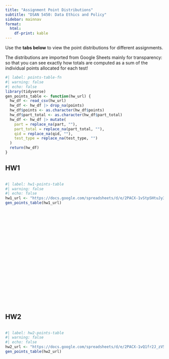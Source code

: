 ```yaml
---
title: "Assignment Point Distributions"
subtitle: "DSAN 5450: Data Ethics and Policy"
sidebar: mainnav
format:
  html:
    df-print: kable
---
```


Use the **tabs below** to view the point distributions for different assignments.

The distributions are imported from Google Sheets mainly for transparency: so that you can see exactly how totals are computed as a sum of the individual points allocated for each test!

```r
#| label: points-table-fn
#| warning: false
#| echo: false
library(tidyverse)
gen_points_table <- function(hw_url) {
  hw_df <- read_csv(hw_url)
  hw_df <- hw_df |> drop_na(points)
  hw_df$points <- as.character(hw_df$points)
  hw_df$part_total <- as.character(hw_df$part_total)
  hw_df <- hw_df |> mutate(
    part = replace_na(part, ""),
    part_total = replace_na(part_total, ""),
    qid = replace_na(qid, ""),
    test_type = replace_na(test_type, "")
  )
  return(hw_df)
}
```

::: {.panel-tabset}

## HW1

<div style="height: 400px !important; max-height: 400px !important; overflow-y: scroll !important;">

```r
#| label: hw1-points-table
#| warning: false
#| echo: false
hw1_url <- "https://docs.google.com/spreadsheets/d/e/2PACX-1vStpSHtuJy38apEKdY7akAsUTo1ovM2AR5VQ7AuVUpK4kbbxOSaaWeChP-zg2VKfGcvdctPTIxVy4NG/pub?output=csv"
gen_points_table(hw1_url)
```

</div>

## HW2

<div style="height: 400px !important; max-height: 400px !important; overflow-y: scroll !important;">

```r
#| label: hw2-points-table
#| warning: false
#| echo: false
hw2_url <- "https://docs.google.com/spreadsheets/d/e/2PACX-1vQ1fr2J_zV58whxhQXYWB2irpfR68RbBGODkoyPetulIEITLso0mgQ4H0exsPHte0zdiFn0w9t-lkAF/pub?output=csv"
gen_points_table(hw2_url)
```

</div>

:::
